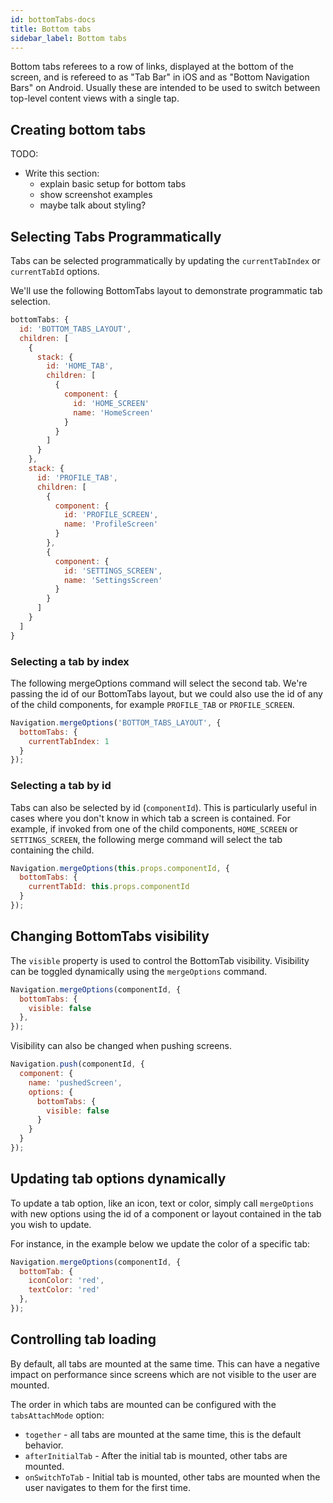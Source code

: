 ```yaml
---
id: bottomTabs-docs
title: Bottom tabs
sidebar_label: Bottom tabs
---
```


Bottom tabs referees to a row of links, displayed at the bottom of the screen, and is refereed to as "Tab Bar" in iOS and as "Bottom Navigation Bars" on Android. Usually these are intended to be used to switch between top-level content views with a single tap.

## Creating bottom tabs

TODO:
- Write this section:
  - explain basic setup for bottom tabs
  - show screenshot examples
  - maybe talk about styling?

## Selecting Tabs Programmatically
Tabs can be selected programmatically by updating the `currentTabIndex` or `currentTabId` options.

We'll use the following BottomTabs layout to demonstrate programmatic tab selection.

```js
bottomTabs: {
  id: 'BOTTOM_TABS_LAYOUT',
  children: [
    {
      stack: {
        id: 'HOME_TAB',
        children: [
          {
            component: {
              id: 'HOME_SCREEN'
              name: 'HomeScreen'
            }
          }
        ]
      }
    },
    stack: {
      id: 'PROFILE_TAB',
      children: [
        {
          component: {
            id: 'PROFILE_SCREEN',
            name: 'ProfileScreen'
          }
        },
        {
          component: {
            id: 'SETTINGS_SCREEN',
            name: 'SettingsScreen'
          }
        }
      ]
    }
  ]
}
```

### Selecting a tab by index
The following mergeOptions command will select the second tab. We're passing the id of our BottomTabs layout, but we could also use the id of any of the child components, for example `PROFILE_TAB` or `PROFILE_SCREEN`.

```js
Navigation.mergeOptions('BOTTOM_TABS_LAYOUT', {
  bottomTabs: {
    currentTabIndex: 1
  }
});
```

### Selecting a tab by id
Tabs can also be selected by id (`componentId`). This is particularly useful in cases where you don't know in which tab a screen is contained.
For example, if invoked from one of the child components, `HOME_SCREEN` or `SETTINGS_SCREEN`, the following merge command will select the tab containing the child.

```js
Navigation.mergeOptions(this.props.componentId, {
  bottomTabs: {
    currentTabId: this.props.componentId
  }
});
```

## Changing BottomTabs visibility

The `visible` property is used to control the BottomTab visibility. Visibility can be toggled dynamically using the `mergeOptions` command.
```js
Navigation.mergeOptions(componentId, {
  bottomTabs: {
    visible: false
  },
});
```

Visibility can also be changed when pushing screens.
```js
Navigation.push(componentId, {
  component: {
    name: 'pushedScreen',
    options: {
      bottomTabs: {
        visible: false
      }
    }
  }
});
```

## Updating tab options dynamically

To update a tab option, like an icon, text or color, simply call `mergeOptions` with new options using the id of a component or layout contained in the tab you wish to update.

For instance, in the example below we update the color of a specific tab:
```js
Navigation.mergeOptions(componentId, {
  bottomTab: {
    iconColor: 'red',
    textColor: 'red'
  },
});
```

## Controlling tab loading

By default, all tabs are mounted at the same time. This can have a negative impact on performance since screens which are not visible to the user are mounted.

The order in which tabs are mounted can be configured with the `tabsAttachMode` option:

* `together` - all tabs are mounted at the same time, this is the default behavior.
* `afterInitialTab` - After the initial tab is mounted, other tabs are mounted.
* `onSwitchToTab` - Initial tab is mounted, other tabs are mounted when the user navigates to them for the first time.